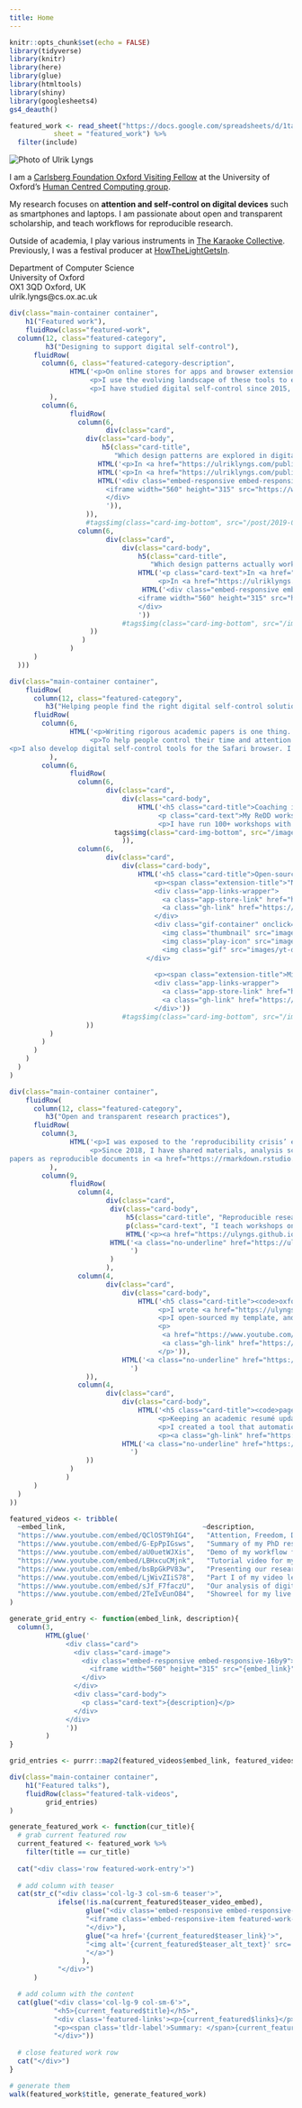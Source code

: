 ```yaml
---
title: Home
---
```


<script src="js/scripts.js"></script>


```r
knitr::opts_chunk$set(echo = FALSE)
library(tidyverse)
library(knitr)
library(here)
library(glue)
library(htmltools)
library(shiny)
library(googlesheets4)
gs4_deauth()

featured_work <- read_sheet("https://docs.google.com/spreadsheets/d/1ta71CAGkcLqm-W1UdVRA_JJSddWV2TsrRZsCnQlmOis/edit?usp=sharing",
           sheet = "featured_work") %>% 
  filter(include)

```

<!-- personal -->
<div class="main-container container">
<div class="row">
:::{.col-lg-3 .col-md-6 .col-sm-12}
<img alt="Photo of Ulrik Lyngs" src="/images/grad_headshot3.jpeg" class="img-fluid featured-work-graphic"/>
:::

:::{.col-lg-6 .col-md-6 .col-sm-6}
I am a [Carlsberg Foundation Oxford Visiting Fellow](https://www.carlsbergfondet.dk/da/Forskningsaktiviteter/Bevillingsstatistik/Bevillingsoversigt/CF20_0678_Ulrik-Lyngs) at the University of Oxford's [Human Centred Computing group](https://hcc.cs.ox.ac.uk/).

My research focuses on **attention and self-control on digital devices** such as smartphones and laptops. I am passionate about open and transparent scholarship, and teach workflows for reproducible research.

Outside of academia, I play various instruments in [The Karaoke Collective](https://karaokecollective.com).
Previously, I was a festival producer at [HowTheLightGetsIn](https://howthelightgetsin.org).
:::

:::{.col-lg-3 .col-md-12 .col-sm-6}
<div class="contact-info">
<p>Department of Computer Science \
University of Oxford \
OX1 3QD Oxford, UK \
ulrik.lyngs@cs.ox.ac.uk</p>
<div class="link-wrapper">
<a href="https://github.com/ulyngs" class="git-link"><i class="fa fa-github fa-2x" aria-hidden="true"></i></a>
<a href="https://twitter.com/ulyngs" class="twitter-link"><i class="fa fa-twitter fa-2x"></i></a>
<a href="https://scholar.google.co.uk/citations?user=e8XDAzcAAAAJ&hl=en" class="scholar-link"><i class="ai ai-google-scholar ai-2x" aria-hidden="true"></i></a>
</div>
</div>
:::

</div>
</div>  <!-- close main container -->



<!-- featured work -->


```r
div(class="main-container container",
    h1("Featured work"),
    fluidRow(class="featured-work",
  column(12, class="featured-category",
         h3("Designing to support digital self-control"),
      fluidRow(
        column(6, class="featured-category-description",
               HTML('<p>On online stores for apps and browser extensions, hundreds of apps and browser extensions promise to help us control our time and attention on smartphones and laptops. These \'digital self-control tools\' can block distractions, track device use, remind us of our intentions, gamify our intended use, and more.</p>
                    <p>I use the evolving landscape of these tools to explore what good design that helps us stay in control of digital device use looks like. To understand why they work - and why there is a challenge in the first place - I use <a href="https://ulriklyngs.com/post/2019/04/30/367-tools-of-resistance-in-the-battle-for-online-attention/#the-psychology-behind-the-tools-1">psychological models of self-control</a>.</p>
                    <p>I have studied digital self-control since 2015, with a large number of wonderful collaborators including <a href="https://www.jesus.ox.ac.uk/about-jesus-college/our-community/people/nigel-shadbolt/">Sir Nigel Shadbolt</a> (who supervised my PhD), <a href="https://kailukoff.com/">Kai Lukoff</a>, <a href="https://petrslovak.com">Petr Slovák</a>, <a href="https://hip.cat/emax/">Max Van Kleek</a>, <a href="https://www.kasperhornbaek.dk">Kasper Hornbæk</a>, <a href="https://www.reubenbinns.com">Reuben Binns</a>, <a href="https://oaklab.org">Jakob Eg Larsen</a>, <a href="https://www.cs.ox.ac.uk/people/jun.zhao/">Jun Zhao</a>, <a href="http://michaelinzlicht.com">Michael Inzlicht</a>, <a href="https://sites.google.com/site/helenewilladsen/home">Helene Willadsen</a>, <a href="https://www.cs.ox.ac.uk/people/laura.csuka/>Laura Csuka</a>, <a href="https://www.cs.ox.ac.uk/people/claudine.tinsman/>Claudine Tinsman</a>, and <a href="https://www.cs.ox.ac.uk/people/lize.alberts/">Lize Alberts</a>.</p>')
          ),
        column(6,
               fluidRow(
                 column(6,
                        div(class="card",
                   div(class="card-body",
                       h5(class="card-title",
                          "Which design patterns are explored in digital self-control tools?"),
                      HTML('<p>In <a href="https://ulriklyngs.com/publications#applying_dual_systems_theory_to_digital_self_control_tools" class="card-link">Self-Control in Cyberspace</a> we reviewed design features in 376 tools, and used a dual systems model of self-control to analyse them (CHI\'19 <img src="/images/ribbon_xs.png" style="height: 1em;"><em style="font-size:0.9em;">Honourable Mention Award</em>)</p>'),
                      HTML('<p>In <a href="https://ulriklyngs.com/publications#the_goldilocks_level_of_support_using_user_reviews_ratings_and_installation_numbers_to_investigate_digital_self_control_tools" class="card-link">The Goldilocks Level of Support</a> we analysed ~54,000 user reviews to understand how people use the tools, and what their key design challenges are (IJHCS, 2022)</p>'),
                      HTML('<div class="embed-responsive embed-responsive-16by9">
                        <iframe width="560" height="315" src="https://www.youtube.com/embed/kf-TwEo954s" frameborder="0" allowfullscreen></iframe>
                        </div>
                        ')),
                   )),
                   #tags$img(class="card-img-bottom", src="/post/2019-04-30_367-tools-of-resistance/preview.jpg")),
                 column(6,
                        div(class="card",
                            div(class="card-body",
                                h5(class="card-title",
                                   "Which design patterns actually work?"),
                                HTML('<p class="card-text">In <a href="https://ulriklyngs.com/publications#switch_tube_a_proof_of_concept_system_introducing_adaptable_commitment_interfaces_as_a_tool_for_digital_wellbeing" class="card-link">SwitchTube</a>, we showed the benefits of letting people switch between a search-first and a recommendations-first interface on YouTube. (CHI\'23)</p>
                                     <p>In <a href="https://ulriklyngs.com/publications#evaluating_design_interventions_for_self_control_on_facebook" class="card-link">“I Just Want to Hack Myself to Not Get Distracted”</a>, we tested the effects of removing the newsfeed or adding goal reminders on Facebook (CHI\'20)</p><br><br>'),
                                 HTML('<div class="embed-responsive embed-responsive-16by9">
                                <iframe width="560" height="315" src="https://www.youtube.com/embed/zj9I-2gjths" frameborder="0" allowfullscreen></iframe>
                                </div>
                                '))
                            #tags$img(class="card-img-bottom", src="/images/goal-support.png")
                    ))
                  )
               )
      )
  )))

div(class="main-container container",
    fluidRow(
      column(12, class="featured-category",
         h3("Helping people find the right digital self-control solutions"),
      fluidRow(
        column(6,
               HTML('<p>Writing rigorous academic papers is one thing. But what should a person who just wants to find effective solutions <em>do</em>? Academics papers don\'t normally give concrete advice, nor make the tools they build publicly available.</p>
                    <p>To help people control their time and attention on digital devices, I run a workshop that assists people who struggle with digital distraction. I developed the workshop with the incredible Maureen Freed, who formerly was Deputy Head of Counselling at the University of Oxford.</p>
<p>I also develop digital self-control tools for the Safari browser. I originally did this for my personal use, but I shared the apps on the Apple App store and made the code open source.</p>')
          ),
        column(6,
               fluidRow(
                 column(6,
                        div(class="card",
                            div(class="card-body",
                                HTML('<h5 class="card-title">Coaching interventions for digital self-control</h5>
                                     <p class="card-text">My ReDD workshop helps people reflect on their challenges and goals, find the right digital self-control tools to help, and get the support they need to apply them.</p>
                                     <p>I have run 100+ workshops with 800+ participants at universities and high schools in the UK, Denmark, and Thailand.</p>')),
                          tags$img(class="card-img-bottom", src="/images/redd-workshop/redd-logo-rect-small.jpg")
                            )),
                 column(6,
                        div(class="card",
                            div(class="card-body",
                                HTML('<h5 class="card-title">Open-source self-control tools for Safari</h5>
                                    <p><span class="extension-title">"No Distractions" for YouTube</span> lets you hide distractions on YouTube, and set a delay time and motivational message before you can change the settings.</p>
                                    <div class="app-links-wrapper">
                                      <a class="app-store-link" href="https://apps.apple.com/app/no-distractions-for-youtube/id1482507016"><img src="images/appstore.svg"></img></a>
                                      <a class="gh-link" href="https://github.com/ulyngs/open-source-no-distractions-for-youtube"><i class="fa fa-github fa-2x"></i></a>
                                    </div>
                                    <div class="gif-container" onclick="playGif(this)">
                                      <img class="thumbnail" src="images/yt-demo.jpg" alt="Thumbnail">
                                      <img class="play-icon" src="images/play-icon.svg" alt="Play">
                                      <img class="gif" src="images/yt-demo.gif" alt="Demonstration of a Safari extension that allows you to hide specific elements of the user interface." style="display:none;">
                                  </div>
                                    
                                    <p><span class="extension-title">MindShield</span> is a more general solution that lets you hide distractions on YouTube, Facebook, Twitter, Instagram, LinkedIn, and Google search.</p>
                                    <div class="app-links-wrapper">
                                      <a class="app-store-link" href="https://apps.apple.com/gb/app/mindshield/id1660218371"><img src="images/appstore.svg"></img></a>
                                      <a class="gh-link" href="https://github.com/ulyngs/mindshield-open-source"><i class="fa fa-github fa-2x"></i></a>
                                    </div>'))
                            #tags$img(class="card-img-bottom", src="/images/safari-ext-logos.png")
                   ))
          )
        )
      )
    )
  )
)

div(class="main-container container",
    fluidRow(
      column(12, class="featured-category",
         h3("Open and transparent research practices"),
      fluidRow(
        column(3,
               HTML('<p>I was exposed to the ‘reproducibility crisis’ early on when I studied psychology, which made me passionate about open, transparent, and reproducible research practices.</p> 
                    <p>Since 2018, I have shared materials, analysis scripts, and data for all my first-authored work, and written my
papers as reproducible documents in <a href="https://rmarkdown.rstudio.com">R Markdown</a> or <a href="https://quarto.org">Quarto</a>. I also teach open research practices and develop related open-source tools.</p>')
          ),
        column(9,
               fluidRow(
                 column(4,
                        div(class="card",
                         div(class="card-body",
                             h5(class="card-title", "Reproducible research with R Markdown and Quarto"),
                             p(class="card-text", "I teach workshops on best practices in reproducible research with literate programming."),
                             HTML('<p><a href="https://ulyngs.github.io/rmarkdown-workshop/">Example course slides</a></p>')),
                         HTML('<a class="no-underline" href="https://ulyngs.github.io/rmarkdown-workshop/"><img class="card-img-bottom" src="/images/rmd-workshop_small.jpg"></a>
                              ')
                         )
                        ),
                 column(4,
                        div(class="card",
                            div(class="card-body",
                                HTML('<h5 class="card-title"><code>oxforddown</code><br>Oxford University Thesis Template for R Markdown</h5>
                                     <p>I wrote <a href="https://ulyngs.github.io/phd-thesis/">my PhD thesis</a> as a reproducible R Markdown document, formatted with a traditional Oxford University LaTeX template.</p>
                                     <p>I open-sourced my template, and it has now been used by hundreds of students.</p>
                                     <p>
                                      <a href="https://www.youtube.com/playlist?list=PLkIUogDmN_nA6f3UJ0tWHlxGITUjbuldE">Video tutorials</a>
                                      <a class="gh-link" href="https://github.com/ulyngs/oxforddown"><i class="fa fa-github fa-2x"></i></a>
                                     </p>')),
                            HTML('<a class="no-underline" href="https://github.com/ulyngs/oxforddown"><img class="card-img-bottom" src="/images/oxforddown_compiled_pdf_small.jpg"></a>
                              ')
                   )),
                 column(4,
                        div(class="card",
                            div(class="card-body",
                                HTML('<h5 class="card-title"><code>pagedownCV</code><br>Dynamic CV generation with R Markdown</h5>
                                     <p>Keeping an academic resumé updated is tedious and error-prone.</p>
                                     <p>I created a tool that automatically generates a CV in different formats based on entries kept in a spreadsheet.</p>
                                     <p><a class="gh-link" href="https://github.com/ulyngs/pagedownCV"><i class="fa fa-github fa-2x"></i></a></p>')),
                            HTML('<a class="no-underline" href="https://github.com/ulyngs/pagedownCV"><img class="card-img-bottom" src="/images/cv-formats.jpg"></a>
                              ')
                   ))
               )
              )
      )
  )
))


```


```r
featured_videos <- tribble(
  ~embed_link,                                  ~description,
  "https://www.youtube.com/embed/QClOST9hIG4",   "Attention, Freedom, Digital Addiction and Dating Apps @ Barnes Philosophy Club, London 2023",
  "https://www.youtube.com/embed/G-EpPpIGsws",   "Summary of my PhD research @ the '3 Minute Thesis' competition, 2021",
  "https://www.youtube.com/embed/aU0uetWJXis",   "Demo of my workflow for reproducible papers with R Markdown @ Reproducible Research Oxford, 2021",
  "https://www.youtube.com/embed/LBHxcuCMjnk",   "Tutorial video for my 'oxforddown' template for thesis writing with R Markdown, 2021",
  "https://www.youtube.com/embed/bsBpGkPV83w",   "Presenting our research on design interventions for self-control on Facebook @ CHI 2020",
  "https://www.youtube.com/embed/LjWivZIiS78",   "Part I of my video lecture series on computational text analysis @ Oxford Centre for Hindu Studies, 2020",
  "https://www.youtube.com/embed/sJf_F7faczU",   "Our analysis of digital self-control tools on the Google Play, Chrome Web, and Apple App stores @ CHI 2019",
  "https://www.youtube.com/embed/2TeIvEunO84",   "Showreel for my live karaoke band. Drop me a line if you want to book us :)"
)

generate_grid_entry <- function(embed_link, description){
  column(3,
         HTML(glue('
              <div class="card">
                <div class="card-image">
                  <div class="embed-responsive embed-responsive-16by9">
                    <iframe width="560" height="315" src="{embed_link}" frameborder="0" allowfullscreen></iframe>
                  </div>
                </div>
                <div class="card-body">
                  <p class="card-text">{description}</p>
                </div>
              </div>
              '))
         )
}

grid_entries <- purrr::map2(featured_videos$embed_link, featured_videos$description, generate_grid_entry)

div(class="main-container container",
    h1("Featured talks"),
    fluidRow(class="featured-talk-videos",
         grid_entries)
)
```





```r
generate_featured_work <- function(cur_title){
  # grab current featured row
  current_featured <- featured_work %>% 
    filter(title == cur_title)
  
  cat("<div class='row featured-work-entry'>")
  
  # add column with teaser
  cat(str_c("<div class='col-lg-3 col-sm-6 teaser'>",
            ifelse(!is.na(current_featured$teaser_video_embed),
                   glue("<div class='embed-responsive embed-responsive-16by9'>",
                   "<iframe class='embed-responsive-item featured-work-graphic' src='{current_featured$teaser_video_embed}' allowfullscreen></iframe>",
                   "</div>"), 
                   glue("<a href='{current_featured$teaser_link}'>",
                   "<img alt='{current_featured$teaser_alt_text}' src='{current_featured$teaser_image}' class='img-fluid featured-work-graphic'/>",
                   "</a>")
                  ),
            "</div>")
      )

  # add column with the content
  cat(glue("<div class='col-lg-9 col-sm-6'>",
           "<h5>{current_featured$title}</h5>",
           "<div class='featured-links'><p>{current_featured$links}</p></div>",
           "<p><span class='tldr-label'>Summary: </span>{current_featured$tldr}</p>",
           "</div>"))
  
  # close featured work row
  cat("</div>")
}

# generate them
walk(featured_work$title, generate_featured_work)

```
